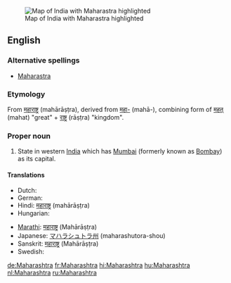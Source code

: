 [[Image:IndiaMaharashtra.png|thumb|Map of India with Maharastra highlighted]]
==English==

===Alternative spellings===
* [[Maharastra]]

===Etymology===
From {{Skr.}} [[महाराष्ट्र]] (mahārāṣṭra), derived from [[महा-]] (mahā-),
combining form of [[महत्]] (mahat) "great" + [[राष्ट्र]] (rāṣṭra) "kingdom".

===Proper noun===
{{en-proper noun}}

# State in western [[India]] which has [[Mumbai]] (formerly known as [[Bombay]]) as its capital.

====Translations====
{{trans-top|state in western India}}
* Dutch: {{t+|nl|Maharashtra}}
* German: {{t+|de|Maharashtra}}
* Hindi: [[महाराष्ट्र]] (mahārāṣṭra)
* Hungarian: {{t|hu|Mahárástra}}
{{trans-mid}}
* [[Marathi]]: [[महाराष्ट्र]] (Mahārāṣṭra)
* Japanese: [[マハラシュトラ州]] (maharashutora-shou)
* Sanskrit: [[महाराष्ट्र]] (Mahārāṣṭra)
* Swedish: {{t-|sv|Maharashtra}}
{{trans-bottom}}

[[de:Maharashtra]]
[[fr:Maharashtra]]
[[hi:Maharashtra]]
[[hu:Maharashtra]]
[[nl:Maharashtra]]
[[ru:Maharashtra]]